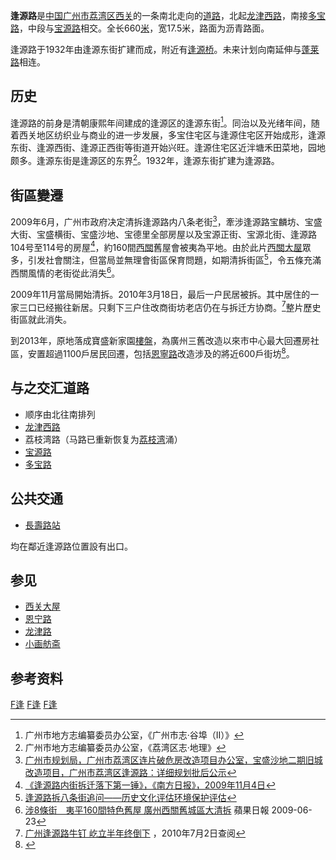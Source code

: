 {{Infobox Guangzhou Road
|中文道路名称=逢源路
|道路名称拼音= Feng Yuan Road
|图片=
|图片说明=
|道路属性=
|道路总长度= 0.660
|道路宽度= 17.5米
|车速限制=
|行车线数量= 双向2[[车道|车道]]
|所在地区=[[广州市|广州市]][[荔湾区|荔湾区]]
|起点=南起[[多宝路|多宝路]] 
|终点=北至[[龙津路|龙津西路]]
|道路命名日期=1932年
|命名缘由=附近有[[逢源桥|逢源桥]]
|道路旧名=逢源东街
|道路动工日期=1932年扩建
|通车日期=
|路段主要建筑=荔湾区发展和改革局、<br />[[广州市第三工人文化宫|广州市第三工人文化宫]]
}}
'''逢源路'''是[[中华人民共和国|中国]][[广州市|广州市]][[荔湾区|荔湾区]][[西关|西关]]的一条南北走向的[[道路|道路]]，北起[[龙津路|龙津西路]]，南接[[多宝路|多宝路]]，中段与[[宝源路_(广州)|宝源路]]相交。全长660[[米_(單位)|米]]，宽17.5米，路面为沥青路面。

逢源路于1932年由逢源东街扩建而成，附近有[[逢源桥|逢源桥]]。未来计划向南延伸与[[蓬萊路_(廣州)|蓬莱路]]相连。

== 历史 ==
逢源路的前身是清朝康熙年间建成的逢源区的逢源东街<ref name="gf2">广州市地方志编纂委员办公室，《广州市志·谷埠（II）》</ref>。同治以及光绪年间，随着西关地区纺织业与商业的进一步发展，多宝住宅区与逢源住宅区开始成形，逢源东街、逢源西街、逢源正西街等街道开始兴旺。逢源住宅区近泮塘禾田菜地，园地颇多。逢源东街是逢源区的东界<ref>广州市地方志编纂委员办公室，《荔湾区志·地理》</ref>。1932年，逢源东街扩建为逢源路。

== 街區變遷 ==
2009年6月，广州市政府决定清拆逢源路内八条老街<ref>[http://www.upopph.cn/pph/content/5071.aspx 广州市规划局，广州市荔湾区连片破危房改造项目办公室，宝盛沙地二期旧城改造项目，广州市荔湾区逢源路：详细规划批后公示]{{Dead link|date=2018年6月 |bot=InternetArchiveBot |fix-attempted=no }}</ref>，牽涉逢源路宝麟坊、宝盛大街、宝盛横街、宝盛沙地、宝德里全部房屋以及宝源正街、宝源北街、逢源路104号至114号的房屋<ref>[http://epaper.nfdaily.cn/html/2009-11/04/content_6793204.htm 《逢源路内街拆迁落下第一锤》，《南方日报》，2009年11月4日]{{Dead link|date=2019年6月 |bot=InternetArchiveBot |fix-attempted=yes }}</ref>，約160間[[西關|西關]]舊屋會被夷為平地。由於此片[[西關大屋|西關大屋]]眾多，引发社會關注，但當局並無理會街區保育問題，如期清拆街區<ref>[http://press.idoican.com.cn/detail/articles/20090630037A95/ 逢源路拆八条街追问——历史文化评估环境保护评估]{{dead link|date=2018年4月 |bot=InternetArchiveBot |fix-attempted=yes }}</ref>，令五條充滿西關風情的老街從此消失<ref>[https://hk.appledaily.com/china/daily/article/20090623/12908814 涉8條街　夷平160間特色舊屋 廣州西關舊城區大清拆]{{Dead link}} 蘋果日報 2009-06-23</ref>。

2009年11月當局開始清拆。2010年3月18日，最后一户民居被拆。其中居住的一家三口已经搬往新居。只剩下三户住改商街坊老店仍在与拆迁方协商。<ref>[http://gd.news.sina.com.cn/news/2010/03/16/843868.html 广州逢源路牛钉 屹立半年终倒下] {{Wayback|url=http://gd.news.sina.com.cn/news/2010/03/16/843868.html |date=20190930001751 }}，2010年7月2日查阅</ref>整片歷史街區就此消失。

到2013年，原地落成寶盛新家園[[樓盤|樓盤]]，為廣州三舊改造以來市中心最大回遷房社區，安置超過1100戶居民回遷，包括[[恩宁路|恩寧路]]改造涉及的將近600戶街坊<ref>{{Cite web|url=http://news.21cn.com/caiji/roll1/2013/01/06/14279825.shtml|title=荔湾首个回迁安置房小区落成 恩宁路老街坊入伙|accessdate=|author=羊城晚報|date=2013-01-06|publisher=21CN新聞|archive-url=https://web.archive.org/web/20171201031915/http://news.21cn.com/caiji/roll1/2013/01/06/14279825.shtml|archive-date=2017-12-01|dead-url=yes}}</ref>。

== 与之交汇道路 ==
* 顺序由北往南排列
* [[龙津路|龙津西路]]
* 荔枝湾路（马路已重新恢复为[[荔枝湾|荔枝湾]]涌）
* [[宝源路_(广州)|宝源路]]
* [[多宝路|多宝路]]
==公共交通==
*{{廣州地鐵路線鏈接|1|SL}}[[長壽路站_(廣州)|長壽路站]]
均在鄰近逢源路位置設有出口。

== 参见 ==
* [[西关大屋|西关大屋]]
* [[恩宁路|恩宁路]]
* [[龙津路|龙津路]]
* [[小画舫斋|小画舫斋]]

== 参考资料 ==
{{reflist}}

{{coord|23|7|19.53|N|113|14|3.52|E|display=title|region:CH_type}}

[[Category:廣州保育運動|F逢]]
[[Category:广州市街道|F逢]]
[[Category:荔湾区|F逢]]